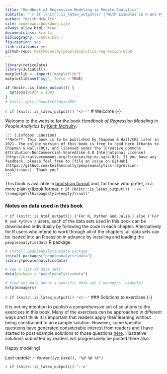 ```yaml
--- 
title: "Handbook of Regression Modeling in People Analytics"
subtitle: "`r if (knitr::is_latex_output()) {'With Examples in R and Python'} else {'With Examples in R, Python and Julia'}`"
author: "Keith McNulty"
site: bookdown::bookdown_site
always_allow_html: true
documentclass: krantz
bibliography: r/book.bib
fig-caption: yes
link-citations: yes
github-repo: keithmcnulty/peopleanalytics-regression-book
---
```



```r
library(reticulate)
library(JuliaCall)
matplotlib <- import("matplotlib")
matplotlib$use("Agg", force = TRUE)

if (knitr::is_latex_output()) {
  options(width = 100)
}
# knitr::opts_chunk$set(dpi=300)

```

`r if (knitr::is_latex_output()) '<!--'`
# Welcome {-}

Welcome to the website for the book *Handbook of Regression Modeling in People Analytics* by [Keith McNulty](https://twitter.com/dr_keithmcnulty).  

```asis
::: {.infobox .caution}
**Note**: This book is to be published by Chapman & Hall/CRC later in 2021. The online version of this book is free to read here (thanks to Chapman & Hall/CRC), and licensed under the [Creative Commons Attribution-NonCommercial-ShareAlike 4.0 International License](http://creativecommons.org/licenses/by-nc-sa/4.0/). If you have any feedback, please feel free to [file an issue on GitHub](https://github.com/keithmcnulty/peopleanalytics-regression-book/issues). Thank you!
:::
```

This book is available in [bootstrap format](http://peopleanalytics-regression-book.org) and, for those who prefer, in a more plain [gitbook format](http://peopleanalytics-regression-book.org/gitbook).
`r if (knitr::is_latex_output()) '--> \\newpage\\thispagestyle{empty}\\null'`

### Notes on data used in this book {-}

`r if (knitr::is_html_output()) {'For R, Python and Julia'} else {'For R and Python'}` users, each of the data sets used in this book can be downloaded individually by following the code in each chapter.  Alternatively for R users who intend to work through all of the chapters, all data sets can be loaded into an R session in advance by installing and loading the `peopleanalyticsdata` R package.  

```r
# install peopleanalyticsdata package
install.packages("peopleanalyticsdata")
library(peopleanalyticsdata)

# see a list of data sets
data(package = "peopleanalyticsdata")

# find out more about a specific data set ('managers' example)
help(managers)
```


`r if (knitr::is_latex_output()) '<!--'`
### Solutions to exercises {-}

It is not my intention to publish a comprehensive set of solutions to the exercises in this book.  Many of the exercises can be approached in different ways and I think it is important that readers apply their learning without being constrained to an example solution.  However, some specific questions have generated considerable interest from readers and I have started to post example solutions to those questions [here](https://keithmcnulty.github.io/peopleanalytics-regression-book/solutions/).  Illustrative solutions submitted by readers will progressively be posted there also.  


Happy modeling!

*Last update:  `r format(Sys.Date(), "%d %B %Y")`*

`r if (knitr::is_latex_output()) '-->'`







